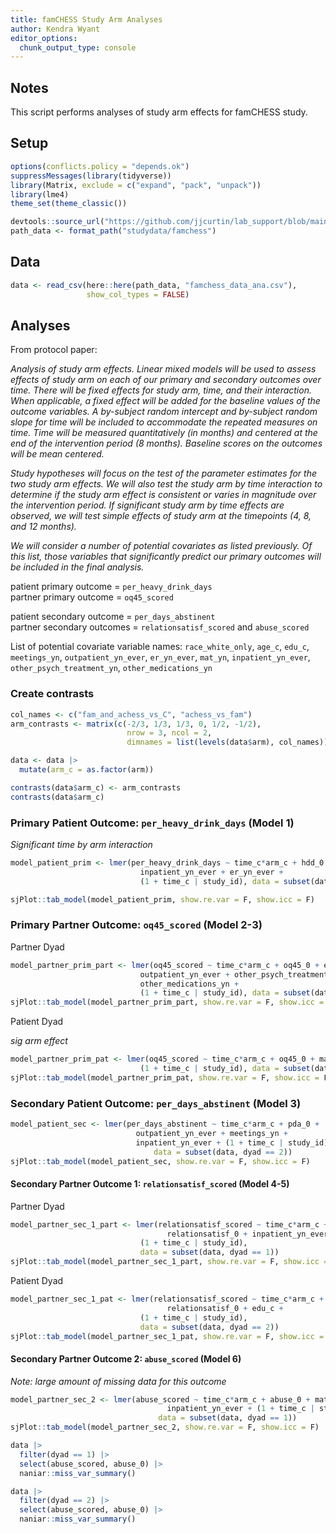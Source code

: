 ```yaml
---
title: famCHESS Study Arm Analyses
author: Kendra Wyant
editor_options: 
  chunk_output_type: console
---
```


## Notes

This script performs analyses of study arm effects for famCHESS study.


## Setup

```r
options(conflicts.policy = "depends.ok")
suppressMessages(library(tidyverse))
library(Matrix, exclude = c("expand", "pack", "unpack"))
library(lme4)
theme_set(theme_classic()) 

devtools::source_url("https://github.com/jjcurtin/lab_support/blob/main/format_path.R?raw=true")
path_data <- format_path("studydata/famchess")
```


## Data
```r
data <- read_csv(here::here(path_data, "famchess_data_ana.csv"),
                 show_col_types = FALSE)
```


## Analyses

From protocol paper:   

*Analysis of study arm effects. Linear mixed models will be used to assess effects of study arm on each of our primary and secondary outcomes over time. There will be fixed effects for study arm, time, and their interaction. When applicable, a fixed effect will be added for the baseline values of the outcome variables. A by-subject random intercept and by-subject random slope for time will be included to accommodate the repeated measures on time. Time will be measured quantitatively (in months) and centered at the end of the intervention period (8 months).  Baseline scores on the outcomes will be mean centered.*    

*Study hypotheses will focus on the test of the parameter estimates for the two study arm effects. We will also test the study arm by time interaction to determine if the study arm effect is consistent or varies in magnitude over the intervention period. If significant study arm by time effects are observed, we will test simple effects of study arm at the timepoints (4, 8, and 12 months).*    

*We will consider a number of potential covariates as listed previously. Of this list, those variables that significantly predict our primary outcomes will be included in the final analysis.*   


patient primary outcome = `per_heavy_drink_days`   
partner primary outcome = `oq45_scored`   

patient secondary outcome = `per_days_abstinent`   
partner secondary outcomes = `relationsatisf_scored` and `abuse_scored`    


List of potential covariate variable names: `race_white_only`, `age_c`, `edu_c`, `meetings_yn`, `outpatient_yn_ever`, `er_yn_ever`, `mat_yn`, `inpatient_yn_ever`, `other_psych_treatment_yn`, `other_medications_yn`      


### Create contrasts  
```r
col_names <- c("fam_and_achess_vs_C", "achess_vs_fam")
arm_contrasts <- matrix(c(-2/3, 1/3, 1/3, 0, 1/2, -1/2),
                          nrow = 3, ncol = 2,
                          dimnames = list(levels(data$arm), col_names))

data <- data |> 
  mutate(arm_c = as.factor(arm))

contrasts(data$arm_c) <- arm_contrasts
contrasts(data$arm_c)
```

### Primary Patient Outcome: `per_heavy_drink_days` (Model 1)


*Significant time by arm interaction*
```r
model_patient_prim <- lmer(per_heavy_drink_days ~ time_c*arm_c + hdd_0 + 
                             inpatient_yn_ever + er_yn_ever +
                             (1 + time_c | study_id), data = subset(data, dyad == 2))

sjPlot::tab_model(model_patient_prim, show.re.var = F, show.icc = F)
```

### Primary Partner Outcome: `oq45_scored` (Model 2-3)

Partner Dyad
```r
model_partner_prim_part <- lmer(oq45_scored ~ time_c*arm_c + oq45_0 + edu_c +
                             outpatient_yn_ever + other_psych_treatment_yn +
                             other_medications_yn +
                             (1 + time_c | study_id), data = subset(data, dyad == 1))
sjPlot::tab_model(model_partner_prim_part, show.re.var = F, show.icc = F)
```

Patient Dyad   

*sig arm effect*
```r
model_partner_prim_pat <- lmer(oq45_scored ~ time_c*arm_c + oq45_0 + mat_yn +
                             (1 + time_c | study_id), data = subset(data, dyad == 2))
sjPlot::tab_model(model_partner_prim_pat, show.re.var = F, show.icc = F)
```

### Secondary Patient Outcome: `per_days_abstinent` (Model 3)

```r
model_patient_sec <- lmer(per_days_abstinent ~ time_c*arm_c + pda_0 +
                            outpatient_yn_ever + meetings_yn +
                            inpatient_yn_ever + (1 + time_c | study_id), 
                                data = subset(data, dyad == 2))
sjPlot::tab_model(model_patient_sec, show.re.var = F, show.icc = F)
```

#### Secondary Partner Outcome 1: `relationsatisf_scored` (Model 4-5)

Partner Dyad
```r
model_partner_sec_1_part <- lmer(relationsatisf_scored ~ time_c*arm_c + 
                                   relationsatisf_0 + inpatient_yn_ever +
                             (1 + time_c | study_id), 
                             data = subset(data, dyad == 1))
sjPlot::tab_model(model_partner_sec_1_part, show.re.var = F, show.icc = F)
```

Patient Dyad
```r
model_partner_sec_1_pat <- lmer(relationsatisf_scored ~ time_c*arm_c + 
                                   relationsatisf_0 + edu_c +
                             (1 + time_c | study_id), 
                             data = subset(data, dyad == 2))
sjPlot::tab_model(model_partner_sec_1_pat, show.re.var = F, show.icc = F)
```

#### Secondary Partner Outcome 2: `abuse_scored` (Model 6)

*Note: large amount of missing data for this outcome*
```r
model_partner_sec_2 <- lmer(abuse_scored ~ time_c*arm_c + abuse_0 + mat_yn +
                                   inpatient_yn_ever + (1 + time_c | study_id), 
                                 data = subset(data, dyad == 1))
sjPlot::tab_model(model_partner_sec_2, show.re.var = F, show.icc = F)
```

```r
data |> 
  filter(dyad == 1) |> 
  select(abuse_scored, abuse_0) |> 
  naniar::miss_var_summary()

data |> 
  filter(dyad == 2) |> 
  select(abuse_scored, abuse_0) |> 
  naniar::miss_var_summary()
```

